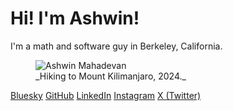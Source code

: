 
# Hi! I'm Ashwin!

I'm a math and software guy in Berkeley, California.

<figure>
	<Image src={cover} alt="Ashwin Mahadevan" />
	<figcaption>_Hiking to Mount Kilimanjaro, 2024._</figcaption>
</figure>

[Bluesky](/social/bluesky)
[GitHub](/social/github)
[LinkedIn](/social/linkedin)
[Instagram](/social/instagram)
[X (Twitter)](/social/x)
